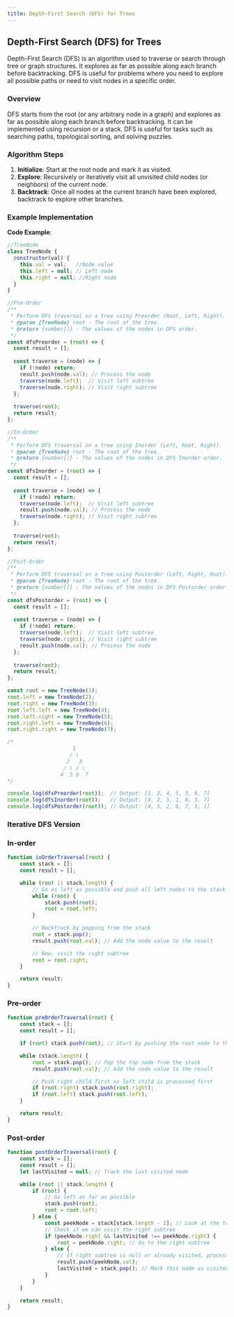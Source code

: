 ```yaml
---
title: Depth-First Search (DFS) for Trees
---
```


## Depth-First Search (DFS) for Trees

Depth-First Search (DFS) is an algorithm used to traverse or search through tree or graph structures. It explores as far as possible along each branch before backtracking. DFS is useful for problems where you need to explore all possible paths or need to visit nodes in a specific order.

### Overview

DFS starts from the root (or any arbitrary node in a graph) and explores as far as possible along each branch before backtracking. It can be implemented using recursion or a stack. DFS is useful for tasks such as searching paths, topological sorting, and solving puzzles.

### Algorithm Steps

1. **Initialize**: Start at the root node and mark it as visited.
2. **Explore**: Recursively or iteratively visit all unvisited child nodes (or neighbors) of the current node.
3. **Backtrack**: Once all nodes at the current branch have been explored, backtrack to explore other branches.

### Example Implementation

**Code Example**:

```JavaScript
//TreeNode
class TreeNode {
  constructor(val) {
    this.val = val;   //Node value
    this.left = null; // Left node
    this.right = null; //Right node
  }
}
```


```JavaScript
//Pre-Order
/**
 * Perform DFS traversal on a tree using Preorder (Root, Left, Right).
 * @param {TreeNode} root - The root of the tree.
 * @return {number[]} - The values of the nodes in DFS order.
 */
const dfsPreorder = (root) => {
  const result = [];
  
  const traverse = (node) => {
    if (!node) return;
    result.push(node.val); // Process the node
    traverse(node.left);  // Visit left subtree
    traverse(node.right); // Visit right subtree
  };
  
  traverse(root);
  return result;
};
```

```JavaScript
//In-Order
/**
 * Perform DFS traversal on a tree using Inorder (Left, Root, Right).
 * @param {TreeNode} root - The root of the tree.
 * @return {number[]} - The values of the nodes in DFS Inorder order.
 */
const dfsInorder = (root) => {
  const result = [];
  
  const traverse = (node) => {
    if (!node) return;
    traverse(node.left);  // Visit left subtree
    result.push(node.val); // Process the node
    traverse(node.right); // Visit right subtree
  };
  
  traverse(root);
  return result;
};
```


```JavaScript
//Post-Order
/**
 * Perform DFS traversal on a tree using Postorder (Left, Right, Root).
 * @param {TreeNode} root - The root of the tree.
 * @return {number[]} - The values of the nodes in DFS Postorder order.
 */
const dfsPostorder = (root) => {
  const result = [];
  
  const traverse = (node) => {
    if (!node) return;
    traverse(node.left);  // Visit left subtree
    traverse(node.right); // Visit right subtree
    result.push(node.val); // Process the node
  };
  
  traverse(root);
  return result;
};
```

```JavaScript
const root = new TreeNode(1);
root.left = new TreeNode(2);
root.right = new TreeNode(3);
root.left.left = new TreeNode(4);
root.left.right = new TreeNode(5);
root.right.left = new TreeNode(6);
root.right.right = new TreeNode(7);

/* 
                     1
                    / \
                   2   3
                  / \ / \
                 4  5 6  7
*/

console.log(dfsPreorder(root));  // Output: [1, 2, 4, 5, 3, 6, 7]
console.log(dfsInorder(root));   // Output: [4, 2, 5, 1, 6, 3, 7]
console.log(dfsPostorder(root)); // Output: [4, 5, 2, 6, 7, 3, 1]
```

### Iterative DFS Version

###  In-order
```JavaScript
function inOrderTraversal(root) {
    const stack = [];
    const result = [];

    while (root || stack.length) {
        // Go as left as possible and push all left nodes to the stack
        while (root) {
            stack.push(root);
            root = root.left;
        }

        // Backtrack by popping from the stack
        root = stack.pop();
        result.push(root.val); // Add the node value to the result

        // Now, visit the right subtree
        root = root.right;
    }

    return result;
}
```

###  Pre-order

```JavaScript
function preOrderTraversal(root) {
    const stack = [];
    const result = [];

    if (root) stack.push(root); // Start by pushing the root node to the stack

    while (stack.length) {
        root = stack.pop(); // Pop the top node from the stack
        result.push(root.val); // Add the node value to the result

        // Push right child first so left child is processed first
        if (root.right) stack.push(root.right);
        if (root.left) stack.push(root.left);
    }

    return result;
}
```

### Post-order 

```JavaScript
function postOrderTraversal(root) {
    const stack = [];
    const result = [];
    let lastVisited = null; // Track the last visited node

    while (root || stack.length) {
        if (root) {
            // Go left as far as possible
            stack.push(root);
            root = root.left;
        } else {
            const peekNode = stack[stack.length - 1]; // Look at the top of the stack
            // Check if we can visit the right subtree
            if (peekNode.right && lastVisited !== peekNode.right) {
                root = peekNode.right; // Go to the right subtree
            } else {
                // If right subtree is null or already visited, process current node
                result.push(peekNode.val);
                lastVisited = stack.pop(); // Mark this node as visited
            }
        }
    }

    return result;
}
```
